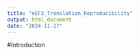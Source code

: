 ```yaml
---
title: "eEF3_Translation_Reproducibility"
output: html_document
date: "2024-11-27"
---
```


#Introduction

